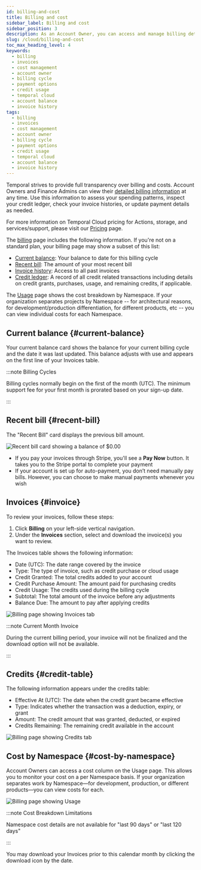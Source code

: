 ```yaml
---
id: billing-and-cost
title: Billing and cost
sidebar_label: Billing and cost
sidebar_position: 3
description: As an Account Owner, you can access and manage billing details anytime, with invoices available for download on the Billing page. Typical billing cycles begin on the first of the month (UTC).
slug: /cloud/billing-and-cost
toc_max_heading_level: 4
keywords:
  - billing
  - invoices
  - cost management
  - account owner
  - billing cycle
  - payment options
  - credit usage
  - temporal cloud
  - account balance
  - invoice history
tags:
  - billing
  - invoices
  - cost management
  - account owner
  - billing cycle
  - payment options
  - credit usage
  - temporal cloud
  - account balance
  - invoice history
---
```


Temporal strives to provide full transparency over billing and costs.
Account Owners and Finance Admins can view their [detailed billing information](https://cloud.temporal.io/billing) at any time.
Use this information to assess your spending patterns, inspect your credit ledger, check your invoice histories, or update payment details as needed.

For more information on Temporal Cloud pricing for Actions, storage, and services/support, please visit our [Pricing](/cloud/pricing) page.

The [billing](https://cloud.temporal.io/billing) page includes the following information.
If you're not on a standard plan, your billing page may show a subset of this list:

- [Current balance](#current-balance): Your balance to date for this billing cycle
- [Recent bill](#recent-bill): The amount of your most recent bill
- [Invoice history](#invoice): Access to all past invoices
- [Credit ledger](#credit-table): A record of all credit related transactions including details on credit grants, purchases, usage, and remaining credits, if applicable.

The [Usage](https://cloud.temporal.io/usage) page shows the cost breakdown by Namespace.
If your organization separates projects by Namespace -- for architectural reasons, for development/production differentiation, for different products, etc -- you can view individual costs for each Namespace.

## Current balance {#current-balance}

Your current balance card shows the balance for your current billing cycle and the date it was last updated.
This balance adjusts with use and appears on the first line of your Invoices table.

:::note Billing Cycles

Billing cycles normally begin on the first of the month (UTC).
The minimum support fee for your first month is prorated based on your sign-up date.

:::

## Recent bill {#recent-bill}

The "Recent Bill" card displays the previous bill amount.

![Recent bill card showing a balance of $0.00](/img/billing/billing-card.png)

- If you pay your invoices through Stripe, you'll see a **Pay Now** button.
  It takes you to the Stripe portal to complete your payment
- If your account is set up for auto-payment, you don’t need manually pay bills.
  However, you can choose to make manual payments whenever you wish

## Invoices {#invoice}

To review your invoices, follow these steps:

1. Click **Billing** on your left-side vertical navigation.
2. Under the **Invoices** section, select and download the invoice(s) you want to review.

The Invoices table shows the following information:

- Date (UTC): The date range covered by the invoice
- Type: The type of invoice, such as credit purchase or cloud usage
- Credit Granted: The total credits added to your account
- Credit Purchase Amount: The amount paid for purchasing credits
- Credit Usage: The credits used during the billing cycle
- Subtotal: The total amount of the invoice before any adjustments
- Balance Due: The amount to pay after applying credits

![Billing page showing Invoices tab](/img/billing/billing-invoices.png)

:::note Current Month Invoice

During the current billing period, your invoice will not be finalized and the download option will not be available.

:::

## Credits {#credit-table}

The following information appears under the credits table:

- Effective At (UTC): The date when the credit grant became effective
- Type: Indicates whether the transaction was a deduction, expiry, or grant
- Amount: The credit amount that was granted, deducted, or expired
- Credits Remaining: The remaining credit available in the account

![Billing page showing Credits tab](/img/billing/billing-credits.png)

## Cost by Namespace {#cost-by-namespace}

Account Owners can access a cost column on the Usage page.
This allows you to monitor your cost on a per Namespace basis.
If your organization separates work by Namespace—for development, production, or different products—you can view costs for each.

![Billing page showing Usage](/img/billing/billing-usage.png)

:::note Cost Breakdown Limitations

Namespace cost details are not available for "last 90 days" or "last 120 days"

:::

You may download your Invoices prior to this calendar month by clicking the download icon by the date.